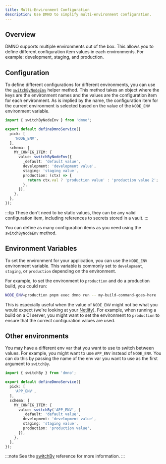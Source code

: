 ```yaml
---
title: Multi-Environment Configuration
description: Use DMNO to simplify multi-environment configuration.
---
```


## Overview

DMNO supports multiple environments out of the box. This allows you to define different configuration item values in each environments. For example: development, staging, and production.

## Configuration

To define different configurations for different environments, you can use the [`switchByNodeEnv`](/docs/reference/helper-methods/#switchbynodeenv) helper method. This method takes an object where the keys are the environment names and the values are the configuration item for each environment. As is implied by the name, the configuration item for the current environment is selected based on the value of the `NODE_ENV` environment variable.

```typescript
import { switchByNodeEnv } from 'dmno';

export default defineDmnoService({
  pick: [
    'NODE_ENV',
  ],
  schema: {
    MY_CONFIG_ITEM: {
      value: switchByNodeEnv({
        _default: 'default value',
        development: 'development value',
        staging: 'staging value',
        production: (ctx) => {
          return ctx.val ? 'production value' : 'production value 2';
        },
      }),
    },
  },
});
```

:::tip
These don't need to be static values, they can be any valid configuration item, including references to secrets stored in a vault.
:::

You can define as many configuration items as you need using the `switchByNodeEnv` method.

## Environment Variables

To set the environment for your application, you can use the `NODE_ENV` environment variable. This variable is commonly set to `development`, `staging`, or `production` depending on the environment.

For example, to set the environment to `production` and do a production build, you could run:

```bash
NODE_ENV=production pnpm exec dmno run -- my-build-command-goes-here
```

This is especially useful when the value of `NODE_ENV` might not be what you would expect (we're looking at your [Netlify](https://docs.netlify.com/configure-builds/manage-dependencies/#node-js-environment)). For example, when running a build on a CI server, you might want to set the environment to `production` to ensure that the correct configuration values are used.

## Other environments

You may have a different env var that you want to use to switch between values. For example, you might want to use `APP_ENV` instead of `NODE_ENV`. You can do this by passing the name of the env var you want to use as the first argument to `switchBy`.

```typescript
import { switchBy } from 'dmno';

export default defineDmnoService({
  pick: [
    'APP_ENV',
  ],
  schema: {
    MY_CONFIG_ITEM: {
      value: switchBy('APP_ENV', {
        _default: 'default value',
        development: 'development value',
        staging: 'staging value',
        production: 'production value',
      }),
    },
  },
});
```

:::note
See the [switchBy](/docs/reference/helper-methods/#switchby) reference for more information.
:::
